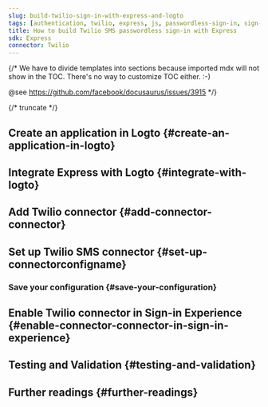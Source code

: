 ```yaml
---
slug: build-twilio-sign-in-with-express-and-logto
tags: [authentication, twilio, express, js, passwordless-sign-in, sign-in, login]
title: How to build Twilio SMS passwordless sign-in with Express
sdk: Express
connector: Twilio
---
```


{/*
  We have to divide templates into sections because imported mdx will not show in the TOC.
  There's no way to customize TOC either. :-)

  @see https://github.com/facebook/docusaurus/issues/3915
*/}



{/* truncate */}

<Intro connector={connector} sdk="Express" link="https://expressjs.com" />

## Create an application in Logto \{#create-an-application-in-logto}

<CreateApplication type="Traditional web" framework="Express" />

## Integrate Express with Logto \{#integrate-with-logto}

<FrameworkGuide />

## Add Twilio connector \{#add-connector-connector}

<AddPasswordlessConnector
  connector={connector}
  connectorType="SMS"
  passwordlessSignUpIdentifier="Phone number"
/>

## Set up Twilio SMS connector \{#set-up-connectorconfigname}

<ConnectorGuide />

### Save your configuration \{#save-your-configuration}

<SaveYourConfiguration connector={connector} />

## Enable Twilio connector in Sign-in Experience \{#enable-connector-connector-in-sign-in-experience}

<EnablePasswordlessConnector
  connectorType="SMS"
  passwordlessSignUpIdentifier="Phone number"
/>

## Testing and Validation \{#testing-and-validation}

<TestingAndValidation connector={connector} sdk="Express" />

## Further readings \{#further-readings}

<FurtherReadings />
